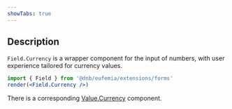 ```yaml
---
showTabs: true
---
```


## Description

`Field.Currency` is a wrapper component for the input of numbers, with user experience tailored for currency values.

```jsx
import { Field } from '@dnb/eufemia/extensions/forms'
render(<Field.Currency />)
```

There is a corresponding [Value.Currency](/uilib/extensions/forms/create-component/Value/Currency) component.
